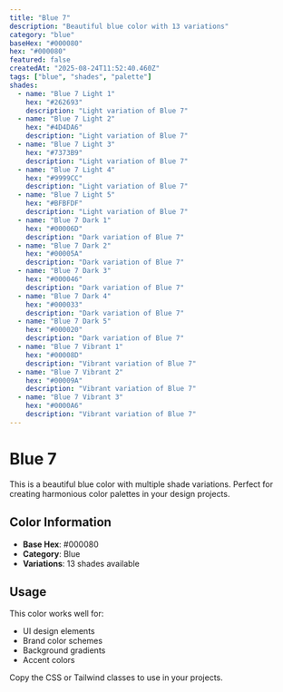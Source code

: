 ```yaml
---
title: "Blue 7"
description: "Beautiful blue color with 13 variations"
category: "blue"
baseHex: "#000080"
hex: "#000080"
featured: false
createdAt: "2025-08-24T11:52:40.460Z"
tags: ["blue", "shades", "palette"]
shades:
  - name: "Blue 7 Light 1"
    hex: "#262693"
    description: "Light variation of Blue 7"
  - name: "Blue 7 Light 2"
    hex: "#4D4DA6"
    description: "Light variation of Blue 7"
  - name: "Blue 7 Light 3"
    hex: "#7373B9"
    description: "Light variation of Blue 7"
  - name: "Blue 7 Light 4"
    hex: "#9999CC"
    description: "Light variation of Blue 7"
  - name: "Blue 7 Light 5"
    hex: "#BFBFDF"
    description: "Light variation of Blue 7"
  - name: "Blue 7 Dark 1"
    hex: "#00006D"
    description: "Dark variation of Blue 7"
  - name: "Blue 7 Dark 2"
    hex: "#00005A"
    description: "Dark variation of Blue 7"
  - name: "Blue 7 Dark 3"
    hex: "#000046"
    description: "Dark variation of Blue 7"
  - name: "Blue 7 Dark 4"
    hex: "#000033"
    description: "Dark variation of Blue 7"
  - name: "Blue 7 Dark 5"
    hex: "#000020"
    description: "Dark variation of Blue 7"
  - name: "Blue 7 Vibrant 1"
    hex: "#00008D"
    description: "Vibrant variation of Blue 7"
  - name: "Blue 7 Vibrant 2"
    hex: "#00009A"
    description: "Vibrant variation of Blue 7"
  - name: "Blue 7 Vibrant 3"
    hex: "#0000A6"
    description: "Vibrant variation of Blue 7"
---
```


# Blue 7

This is a beautiful blue color with multiple shade variations. Perfect for creating harmonious color palettes in your design projects.

## Color Information

- **Base Hex**: #000080
- **Category**: Blue
- **Variations**: 13 shades available

## Usage

This color works well for:
- UI design elements
- Brand color schemes  
- Background gradients
- Accent colors

Copy the CSS or Tailwind classes to use in your projects.
